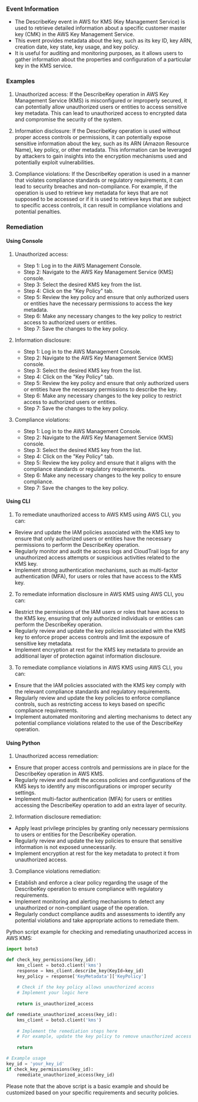 
### Event Information

- The DescribeKey event in AWS for KMS (Key Management Service) is used to retrieve detailed information about a specific customer master key (CMK) in the AWS Key Management Service.
- This event provides metadata about the key, such as its key ID, key ARN, creation date, key state, key usage, and key policy.
- It is useful for auditing and monitoring purposes, as it allows users to gather information about the properties and configuration of a particular key in the KMS service.


### Examples

1. Unauthorized access: If the DescribeKey operation in AWS Key Management Service (KMS) is misconfigured or improperly secured, it can potentially allow unauthorized users or entities to access sensitive key metadata. This can lead to unauthorized access to encrypted data and compromise the security of the system.

2. Information disclosure: If the DescribeKey operation is used without proper access controls or permissions, it can potentially expose sensitive information about the key, such as its ARN (Amazon Resource Name), key policy, or other metadata. This information can be leveraged by attackers to gain insights into the encryption mechanisms used and potentially exploit vulnerabilities.

3. Compliance violations: If the DescribeKey operation is used in a manner that violates compliance standards or regulatory requirements, it can lead to security breaches and non-compliance. For example, if the operation is used to retrieve key metadata for keys that are not supposed to be accessed or if it is used to retrieve keys that are subject to specific access controls, it can result in compliance violations and potential penalties.

### Remediation

#### Using Console

1. Unauthorized access:
   - Step 1: Log in to the AWS Management Console.
   - Step 2: Navigate to the AWS Key Management Service (KMS) console.
   - Step 3: Select the desired KMS key from the list.
   - Step 4: Click on the "Key Policy" tab.
   - Step 5: Review the key policy and ensure that only authorized users or entities have the necessary permissions to access the key metadata.
   - Step 6: Make any necessary changes to the key policy to restrict access to authorized users or entities.
   - Step 7: Save the changes to the key policy.

2. Information disclosure:
   - Step 1: Log in to the AWS Management Console.
   - Step 2: Navigate to the AWS Key Management Service (KMS) console.
   - Step 3: Select the desired KMS key from the list.
   - Step 4: Click on the "Key Policy" tab.
   - Step 5: Review the key policy and ensure that only authorized users or entities have the necessary permissions to describe the key.
   - Step 6: Make any necessary changes to the key policy to restrict access to authorized users or entities.
   - Step 7: Save the changes to the key policy.

3. Compliance violations:
   - Step 1: Log in to the AWS Management Console.
   - Step 2: Navigate to the AWS Key Management Service (KMS) console.
   - Step 3: Select the desired KMS key from the list.
   - Step 4: Click on the "Key Policy" tab.
   - Step 5: Review the key policy and ensure that it aligns with the compliance standards or regulatory requirements.
   - Step 6: Make any necessary changes to the key policy to ensure compliance.
   - Step 7: Save the changes to the key policy.

#### Using CLI

1. To remediate unauthorized access to AWS KMS using AWS CLI, you can:

- Review and update the IAM policies associated with the KMS key to ensure that only authorized users or entities have the necessary permissions to perform the DescribeKey operation.
- Regularly monitor and audit the access logs and CloudTrail logs for any unauthorized access attempts or suspicious activities related to the KMS key.
- Implement strong authentication mechanisms, such as multi-factor authentication (MFA), for users or roles that have access to the KMS key.

2. To remediate information disclosure in AWS KMS using AWS CLI, you can:

- Restrict the permissions of the IAM users or roles that have access to the KMS key, ensuring that only authorized individuals or entities can perform the DescribeKey operation.
- Regularly review and update the key policies associated with the KMS key to enforce proper access controls and limit the exposure of sensitive key metadata.
- Implement encryption at rest for the KMS key metadata to provide an additional layer of protection against information disclosure.

3. To remediate compliance violations in AWS KMS using AWS CLI, you can:

- Ensure that the IAM policies associated with the KMS key comply with the relevant compliance standards and regulatory requirements.
- Regularly review and update the key policies to enforce compliance controls, such as restricting access to keys based on specific compliance requirements.
- Implement automated monitoring and alerting mechanisms to detect any potential compliance violations related to the use of the DescribeKey operation.

#### Using Python

1. Unauthorized access remediation:
- Ensure that proper access controls and permissions are in place for the DescribeKey operation in AWS KMS.
- Regularly review and audit the access policies and configurations of the KMS keys to identify any misconfigurations or improper security settings.
- Implement multi-factor authentication (MFA) for users or entities accessing the DescribeKey operation to add an extra layer of security.

2. Information disclosure remediation:
- Apply least privilege principles by granting only necessary permissions to users or entities for the DescribeKey operation.
- Regularly review and update the key policies to ensure that sensitive information is not exposed unnecessarily.
- Implement encryption at rest for the key metadata to protect it from unauthorized access.

3. Compliance violations remediation:
- Establish and enforce a clear policy regarding the usage of the DescribeKey operation to ensure compliance with regulatory requirements.
- Implement monitoring and alerting mechanisms to detect any unauthorized or non-compliant usage of the operation.
- Regularly conduct compliance audits and assessments to identify any potential violations and take appropriate actions to remediate them.

Python script example for checking and remediating unauthorized access in AWS KMS:

```python
import boto3

def check_key_permissions(key_id):
    kms_client = boto3.client('kms')
    response = kms_client.describe_key(KeyId=key_id)
    key_policy = response['KeyMetadata']['KeyPolicy']
    
    # Check if the key policy allows unauthorized access
    # Implement your logic here
    
    return is_unauthorized_access

def remediate_unauthorized_access(key_id):
    kms_client = boto3.client('kms')
    
    # Implement the remediation steps here
    # For example, update the key policy to remove unauthorized access
    
    return

# Example usage
key_id = 'your_key_id'
if check_key_permissions(key_id):
    remediate_unauthorized_access(key_id)
```

Please note that the above script is a basic example and should be customized based on your specific requirements and security policies.

